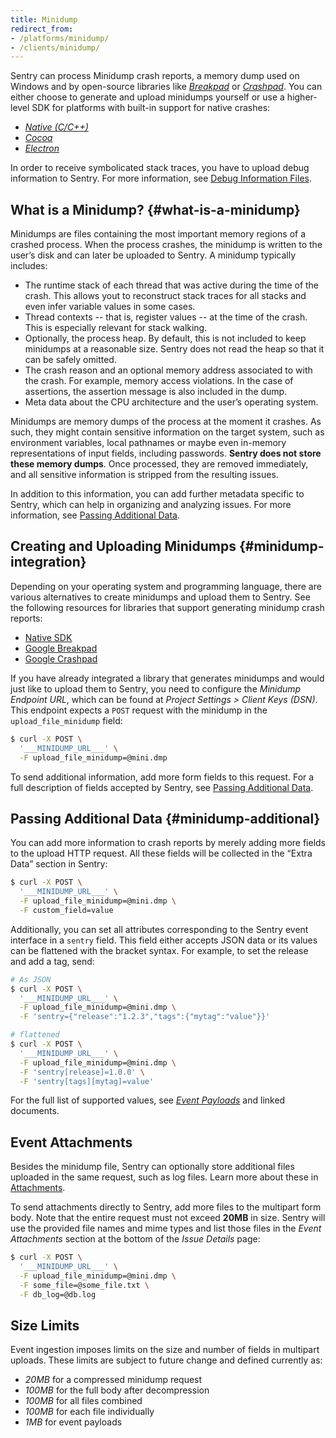 ```yaml
---
title: Minidump
redirect_from:
- /platforms/minidump/
- /clients/minidump/
---
```

Sentry can process Minidump crash reports, a memory dump used on Windows and by
open-source libraries like [_Breakpad_](/platforms/native/breakpad/) or [_Crashpad_](/platforms/native/crashpad/). You can either choose to
generate and upload minidumps yourself or use a higher-level SDK for platforms
with built-in support for native crashes:

- [_Native (C/C++)_](/platforms/native/)
- [_Cocoa_](/clients/cocoa/)
- [_Electron_](/platforms/electron/)

In order to receive symbolicated stack traces, you have to upload debug
information to Sentry. For more information, see [Debug Information Files](/workflow/debug-files/).

## What is a Minidump? {#what-is-a-minidump}

Minidumps are files containing the most important memory regions of a crashed
process. When the process crashes, the minidump is written to the user’s disk
and can later be uploaded to Sentry. A minidump typically includes:

- The runtime stack of each thread that was active during the time of the crash.
  This allows yout to reconstruct stack traces for all stacks and even infer
  variable values in some cases.
- Thread contexts -- that is, register values -- at the time of the crash. This
  is especially relevant for stack walking.
- Optionally, the process heap. By default, this is not included to keep
  minidumps at a reasonable size. Sentry does not read the heap so that it can
  be safely omitted.
- The crash reason and an optional memory address associated to with the crash.
  For example, memory access violations. In the case of assertions, the
  assertion message is also included in the dump.
- Meta data about the CPU architecture and the user’s operating system.

<Alert level="" title="A Word on Data Privacy"><markdown>

Minidumps are memory dumps of the process at the moment it crashes. As such,
they might contain sensitive information on the target system, such as
environment variables, local pathnames or maybe even in-memory representations
of input fields, including passwords. **Sentry does not store these memory
dumps**. Once processed, they are removed immediately, and all sensitive
information is stripped from the resulting issues.

</markdown></Alert>


In addition to this information, you can add further metadata specific to
Sentry, which can help in organizing and analyzing issues. For more information,
see [Passing Additional Data](#minidump-additional).

## Creating and Uploading Minidumps {#minidump-integration}

Depending on your operating system and programming language, there are various
alternatives to create minidumps and upload them to Sentry. See the following
resources for libraries that support generating minidump crash reports:

- [Native SDK](/platforms/native/)
- [Google Breakpad](/platforms/native/breakpad/)
- [Google Crashpad](/platforms/native/crashpad/)

If you have already integrated a library that generates minidumps and would just
like to upload them to Sentry, you need to configure the _Minidump Endpoint
URL_, which can be found at _Project Settings > Client Keys (DSN)_. This
endpoint expects a `POST` request with the minidump in the
`upload_file_minidump` field:

```bash
$ curl -X POST \
  '___MINIDUMP_URL___' \
  -F upload_file_minidump=@mini.dmp
```

To send additional information, add more form fields to this request. For a full
description of fields accepted by Sentry, see [Passing Additional
Data](#minidump-additional).


## Passing Additional Data {#minidump-additional}

You can add more information to crash reports by merely adding more fields to
the upload HTTP request. All these fields will be collected in the “Extra Data”
section in Sentry:

```bash
$ curl -X POST \
  '___MINIDUMP_URL___' \
  -F upload_file_minidump=@mini.dmp \
  -F custom_field=value
```

Additionally, you can set all attributes corresponding to the Sentry event
interface in a `sentry` field. This field either accepts JSON data or its values
can be flattened with the bracket syntax. For example, to set the release and
add a tag, send:

```bash
# As JSON
$ curl -X POST \
  '___MINIDUMP_URL___' \
  -F upload_file_minidump=@mini.dmp \
  -F 'sentry={"release":"1.2.3","tags":{"mytag":"value"}}'

# flattened
$ curl -X POST \
  '___MINIDUMP_URL___' \
  -F upload_file_minidump=@mini.dmp \
  -F 'sentry[release]=1.0.0' \
  -F 'sentry[tags][mytag]=value'
```

For the full list of supported values, see [_Event Payloads_](https://develop.sentry.dev/sdk/event-payloads/) and linked
documents.

## Event Attachments

Besides the minidump file, Sentry can optionally store additional files uploaded
in the same request, such as log files. Learn more about these in [Attachments](/enriching-error-data/attachments/).

To send attachments directly to Sentry, add more files to the multipart form
body. Note that the entire request must not exceed **20MB** in size. Sentry will
use the provided file names and mime types and list those files in the _Event
Attachments_ section at the bottom of the _Issue Details_ page:

```bash
$ curl -X POST \
  '___MINIDUMP_URL___' \
  -F upload_file_minidump=@mini.dmp \
  -F some_file=@some_file.txt \
  -F db_log=@db.log
```

## Size Limits

Event ingestion imposes limits on the size and number of fields in multipart
uploads. These limits are subject to future change and defined currently as:

- *20MB* for a compressed minidump request
- *100MB* for the full body after decompression
- *100MB* for all files combined
- *100MB* for each file individually
- *1MB* for event payloads
